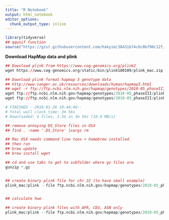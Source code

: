 ```yaml
---
title: "R Notebook"
output: html_notebook
editor_options: 
  chunk_output_type: inline
---
```


```r
library(tidyverse)
## qqunif function
source("https://gist.githubusercontent.com/hakyim/38431b74c6c0bf90c12f/raw/21fbae9a48dc475f42fa60f0ef5509d071dea873/qqunif")
```





**Download HapMap data and plink**
```r

## Download plink from https://www.cog-genomics.org/plink2
wget https://www.cog-genomics.org/static/bin/plink180109/plink_mac.zip

## Download plink format hapmap 3 genotype data
## http://www.sanger.ac.uk/resources/downloads/human/hapmap3.html
## wget -r ftp://ftp.ncbi.nlm.nih.gov/hapmap/genotypes/2010-05_phaseIII/plink_format/ (This also downloads tar-ed individual population ped/map files)
wget ftp://ftp.ncbi.nlm.nih.gov/hapmap/genotypes/2010-05_phaseIII/plink_format/hapmap3_r3_b36_fwd.consensus.qc.poly.map
wget ftp://ftp.ncbi.nlm.nih.gov/hapmap/genotypes/2010-05_phaseIII/plink_format/hapmap3_r3_b36_fwd.consensus.qc.poly.ped

# FINISHED --2018-01-26 10:46:48--
# Total wall clock time: 3m 56s
# Downloaded: 4 files, 2.5G in 3m 56s (10.9 MB/s)

## remove annoying DS_Store files in OSX
## find . -name '.DS_Store' |xargs rm

## Mac OSX needs command line toos + homebrew installed. 
## then run 
## brew update
## brew install wget

## cd and use tabs to get to subfolder where gz files are
gunzip *.gz


## create binary plink file for chr 22 (to have small example)
plink_mac/plink --file ftp.ncbi.nlm.nih.gov/hapmap/genotypes/2010-05_phaseIII/plink_format/hapmap3_r3_b36_fwd.consensus.qc.poly --make-bed --chr 22 --out testbed


## calculate hwe

## create binary plink files with AFR, CEU, ASN only
plink_mac/plink --file ftp.ncbi.nlm.nih.gov/hapmap/genotypes/2010-05_phaseIII/plink_format/hapmap3_r3_b36_fwd.consensus.qc.poly --make-bed --chr 22 --out testbed




```



```r



```